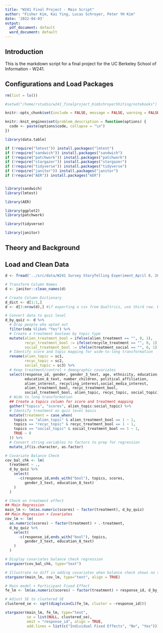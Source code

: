 ```yaml
---
title: "W241 Final Project - Main Script"
author: "Fisher Kim, Kai Ying, Lucas Schroyer, Peter YH Kim"
date: '2022-04-03'
output:
  pdf_document: default
  word_document: default
---
```


## Introduction

This is the markdown script for a final project for the UC Berkeley School of Information - W241.


## Configurations and Load Packages
```r
rm(list = ls())

#setwd("/home/rstudio/w241_finalproject_KimSchroyerShiYing/notebooks")

knitr::opts_chunk$set(include = FALSE, message = FALSE, warning = FALSE )

knitr::knit_engines$set(problem_description = function(options) {
  code <- paste(options$code, collapse = "\n")
})

```

```r
library(data.table)

if (!require("lmtest")) install.packages("lmtest")
if (!require("sandwich")) install.packages("sandwich")
if (!require("patchwork")) install.packages("patchwork")
if (!require("stargazer")) install.packages("stargazer")
if (!require("tidyverse")) install.packages("tidyverse")
if (!require("janitor")) install.packages("janitor")
if (!require("AER")) install.packages("AER")


library(sandwich)
library(lmtest)

library(AER) 

library(ggplot2) 
library(patchwork)

library(tidyverse)

library(janitor)


```
## Theory and Background 


## Load and Clean Data


```r
d <- fread('../src/data/W241 Survey StoryTelling Experiment_April 8, 2022_15.17.csv')

# Transform Column Names
d <- janitor::clean_names(d)

# Create Column Dictionary
d_dict <- d[1:1,]
d <- d[3:nrow(d),] #if exporting a csv from Qualtrics, use third row. Excel is 2

```

```r
# Convert data to quiz level
d_by_quiz <- d %>% 
  # Drop people who opted out
  filter(nda %like% "Yes") %>%
  # Create a treatment boolean by topic type
  mutate(alien_treatment_bool = ifelse(alien_treatment == "", 0, 1),
         recyc_treatment_bool := ifelse(recycle_treatment == "", 0, 1),
         social_treatment_bool := ifelse(treatment_social == "", 0, 1)) %>%
  # Identify score and topic mapping for wide-to-long transformation
  rename(alien_topic = sc1,
         recyc_topic = sc2,
         social_topic = sc3) %>%
  # Keep treatment/control + demographic covariates
  select(response_id, gender, gender_3_text, age, ethnicity, education, 
         education_8_text, number_children, political_affiliation, 
         alien_interest, recycling_interest,social_media_interest, 
         alien_treatment_bool, recyc_treatment_bool, 
         social_treatment_bool, alien_topic, recyc_topic, social_topic) %>%
  # Wide to long transformation
  ## Create a topics column for score and treatment mapping
  gather("topics", "scores", alien_topic:social_topic) %>%
  # Identify treatment on quiz level basis
  mutate(treatment = case_when(
    topics == "alien_topic" & alien_treatment_bool == 1 ~ 1,
    topics == "recyc_topic" & recyc_treatment_bool == 1 ~ 1,
    topics == "social_topic" & social_treatment_bool == 1 ~ 1,
    TRUE ~ 0
  )) %>%
  # Convert string variables to factors to prep for regression
  mutate_if(is.character, as.factor)
```

```r
# Covariate Balance Check
cov_bal_chk <- lm(
  treatment ~ ., 
  d_by_quiz %>% 
    select(
      -c(response_id,ends_with("bool"), topics, scores, 
         gender_3_text, education_8_text)
    )
  )

# Check on treatment effect
## Main Regression
main_lm <- lm(as.numeric(scores) ~ factor(treatment), d_by_quiz)
## Main Regression + Covariates
cov_lm <- lm(
  as.numeric(scores) ~ factor(treatment) + .-treatment,
  d_by_quiz %>%
    select(
      -c(response_id,ends_with("bool"), topics, 
         gender_3_text, education_8_text)
    )
  )

# Display covariates balance check regression
stargazer(cov_bal_chk, type="text")

# Illustrate no diff in adding covariates when balance check shows no significance
stargazer(main_lm, cov_lm, type="text", align = TRUE)
```

```r
# Main model + Participant Fixed Effect
fe_lm <- lm(as.numeric(scores) ~ factor(treatment) + response_id, d_by_quiz)

# Adjust SE to clustered SE
clustered_se <- sqrt(diag(vcovCL(fe_lm, cluster = ~response_id)))

stargazer(main_lm, fe_lm, type="text", 
          se = list(NULL, clustered_se),
          omit = "response_id", align = TRUE,
          add.lines = list(c("Individual Fixed Effects", "No", "Yes")))
```
